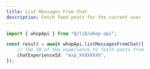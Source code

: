 ```yaml
---
title: List Messages From Chat
description: Fetch feed posts for the current user
---
```


```typescript
import { whopApi } from "@/lib/whop-api";

const result = await whopApi.listMessagesFromChat({
	// The ID of the experience to fetch posts from
	chatExperienceId: "exp_XXXXXXXX",
});

```

